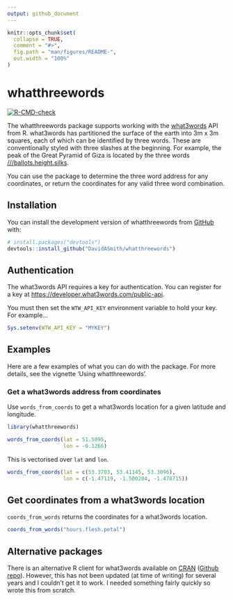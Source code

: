 ```yaml
---
output: github_document
---
```


<!-- README.md is generated from README.Rmd. Please edit that file -->

```r
knitr::opts_chunk$set(
  collapse = TRUE,
  comment = "#>",
  fig.path = "man/figures/README-",
  out.width = "100%"
)
```

# whatthreewords

<!-- badges: start -->
[![R-CMD-check](https://github.com/DavidASmith/whatthreewords/actions/workflows/R-CMD-check.yaml/badge.svg)](https://github.com/DavidASmith/whatthreewords/actions/workflows/R-CMD-check.yaml)
<!-- badges: end -->

The whatthreewords package supports working with the [what3words](https://what3words.com/) API from R. what3words has partitioned the surface of the earth into 3m x 3m squares, each of which can be identified by three words. These are conventionally styled with three slashes at the beginning. For example, the peak of the Great Pyramid of Giza is located by the three words [///ballots.height.silks](https://what3words.com/ballots.height.silks).

You can use the package to determine the three word address for any coordinates, or return the coordinates for any valid three word combination. 


## Installation

You can install the development version of whatthreewords from [GitHub](https://github.com/) with:

``` r
# install.packages("devtools")
devtools::install_github("DavidASmith/whatthreewords")
```

## Authentication

The what3words API requires a key for authentication. You can register for a key at [https://developer.what3words.com/public-api](https://developer.what3words.com/public-api).

You must then set the `WTW_API_KEY` environment variable to hold your key. For example...

``` r
Sys.setenv(WTW_API_KEY = "MYKEY")
```

## Examples

Here are a few examples of what you can do with the package. For more details, see the vignette 'Using whatthreewords'.

### Get a what3words address from coordinates

Use `words_from_coords` to get a what3words location for a given latitude and longitude.

```r
library(whatthreewords)

words_from_coords(lat = 51.5095, 
                  lon = -0.1266)
```
This is vectorised over `lat` and `lon`.

```r
words_from_coords(lat = c(53.3703, 53.41145, 53.3096), 
                  lon = c(-1.47119, -1.500204, -1.478715))
```
## Get coordinates from a what3words location

`coords_from_words` returns the coordinates for a what3words location.

```r
coords_from_words("hours.flesh.petal")
```

## Alternative packages

There is an alternative R client for what3words available on [CRAN](https://CRAN.R-project.org/package=threewords) ([Github repo](https://github.com/Ironholds/threewords)). However, this has not been updated (at time of writing) for several years and I couldn't get it to work. I needed something fairly quickly so wrote this from scratch. 
